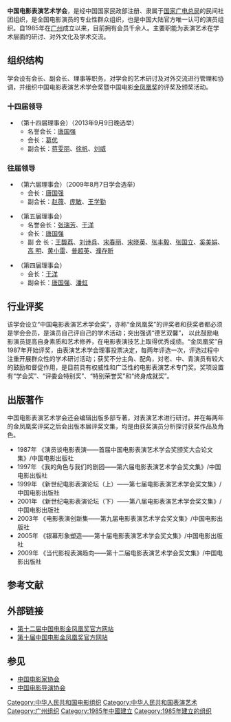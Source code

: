 '''中国电影表演艺术学会'''，是经中国国家民政部注册、隶属于[[国家广电总局|国家广电总局]]的民间社团组织，是全国电影演员的专业性群众组织，也是中国大陆官方唯一认可的演员组织。自1985年在[[广州|广州]]成立以来，目前拥有会员千余人。主要职能为表演艺术在学术层面的研讨、对外文化及学术交流。

== 组织结构 ==
学会设有会长、副会长、理事等职务，对学会的艺术研讨及对外交流进行管理和协调，并组织中国电影表演艺术学会奖暨中国电影[[金凤凰奖|金凤凰奖]]的评奖及颁奖活动。

=== 十四届领导 ===
*（第十四届理事会）（2013年9月9日晚选举）
** 名誉会长：[[唐国强|唐国强]]
** 会长：[[葛优|葛优]]
**副会长：[[蒋雯丽|蒋雯丽]]、[[徐帆|徐帆]]、[[刘威|刘威]]

=== 往届领导 ===
*（第六届理事会）（2009年8月7日学会选举）
**会长：[[唐国强|唐国强]]
**副会长：[[赵薇|赵薇]]、[[庞敏|庞敏]]、[[王学勤|王学勤]]

*（第五届理事会）
** 名誉会长：[[张瑞芳|张瑞芳]]、[[于洋_(1930年)|于洋]]
** 会长：[[唐国强|唐国强]]
** 副 会 长：[[王馥荔|王馥荔]]、[[刘诗兵|刘诗兵]]、[[宋春丽|宋春丽]]、[[宋晓英|宋晓英]]、[[张丰毅|张丰毅]]、[[张国立|张国立]]、[[奚美娟|奚美娟]]、[[高__明|高  明]]、[[黄小雷|黄小雷]]、[[普超英|普超英]]、[[濮存昕|濮存昕]]

*（第四届理事会）
** 会长：[[于洋_(1930年)|于洋]]
** 副会长：[[唐国强|唐国强]]、[[潘虹|潘虹]]

== 行业评奖 ==
该学会设立“中国电影表演艺术学会奖”，亦称“金凤凰奖”的评奖者和获奖者都必须是学会会员，是演员自己评自己的学术活动；突出强调“德艺双馨”， 以此鼓励电影演员提高自身素质和艺术修养，在电影表演技艺上取得优秀成绩。“金凤凰奖”自1987年开始评奖，由表演艺术学会理事投票决定，每两年评选一次，评选过程中注重开展群众性的学术研讨活动；获奖不分主角、配角，对老、中、青演员有较大的鼓励和督促作用，是目前具有权威性和广泛性的电影表演艺术专门奖。奖项设置有“学会奖”、“评委会特别奖”、“特别荣誉奖”和“终身成就奖”。

== 出版著作 ==
中国电影表演艺术学会还会编辑出版多部专著，对表演艺术进行研讨。并在每两年的金凤凰奖评奖之后会出版本届评奖文集，均是由获奖演员分析探讨获奖作品及角色。

*1987年 《演员谈电影表演——首届中国电影表演艺术学会奖颁奖大会论文集》/中国电影出版社
*1997年 《我的角色与我们的剧团——第六届电影表演艺术学会奖文集》/中国电影出版社
*1999年 《新世纪电影表演论坛（上）——第七届电影表演艺术学会奖文集》/中国电影出版社
*2001年 《新世纪电影表演论坛（下）——第八届电影表演艺术学会奖文集》/中国电影出版社
*2003年 《电影表演创新集——第九届电影表演艺术学会奖文集》/中国电影出版社
*2005年 《银幕形象塑造——第十届电影表演艺术学会奖文集》/中国电影出版社
*2009年 《当代影视表演趋向——第十二届电影表演艺术学会奖文集》/中国电影出版社

== 参考文献 ==
{{Reflist}}

== 外部链接 ==
* [https://archive.is/20090728040412/http://www.qdfhd.com/client/meeting.php 第十二届中国电影金凤凰奖官方网站]
* [http://www.jinfenghuang.org/jinfenghuang/ 第十届中国电影金凤凰奖官方网站] {{Wayback|url=http://www.jinfenghuang.org/jinfenghuang/ |date=20200821075355 }}

== 参见 ==
{{Portal box|中华人民共和国|电影}}
* [[中国电影家协会|中国电影家协会]]
* [[中国电影导演协会|中国电影导演协会]]

[[Category:中华人民共和国电影组织|Category:中华人民共和国电影组织]]
[[Category:中华人民共和国表演艺术|Category:中华人民共和国表演艺术]]
[[Category:广州组织|Category:广州组织]]
[[Category:1985年中國建立|Category:1985年中國建立]]
[[Category:1985年建立的组织|Category:1985年建立的组织]]